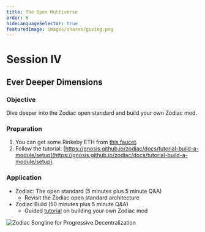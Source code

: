 ```yaml
---
title: The Open Multiverse
order: 6
hideLanguageSelector: true
featuredImage: images/shares/giving.png
---
```


# Session IV

## Ever Deeper Dimensions

### Objective

Dive deeper into the Zodiac open standard and build your own Zodiac mod.

### Preparation

1. You can get some Rinkeby ETH from [this faucet](https://faucet.rinkeby.io/).
2. Follow the tutorial: [https://gnosis.github.io/zodiac/docs/tutorial-build-a-module/setup](https://gnosis.github.io/zodiac/docs/tutorial-build-a-module/setup).


### Application

- Zodiac: The open standard (5 minutes plus 5 minute Q&A)
    - Revisit the Zodiac open standard architecture
- Zodiac Build (50 minutes plus 5 minute Q&A)
    - Guided [tutorial](https://gnosis.github.io/zodiac/docs/tutorial-build-a-module/setup) on building your own Zodiac mod

![Zodiac Songline for Progressive Decentralization](/images/build/zodiac_songline.png)